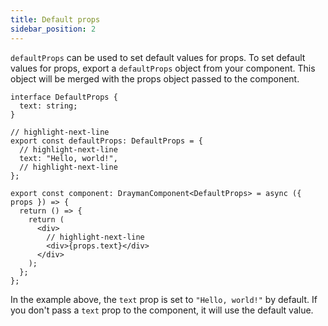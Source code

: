 ```yaml
---
title: Default props
sidebar_position: 2
---
```


`defaultProps` can be used to set default values for props. To set default values for props, export a `defaultProps` object from your component. This object will be merged with the props object passed to the component.

```tsx title="src/components/default-props.tsx"
interface DefaultProps {
  text: string;
}

// highlight-next-line
export const defaultProps: DefaultProps = {
  // highlight-next-line
  text: "Hello, world!",
  // highlight-next-line
};

export const component: DraymanComponent<DefaultProps> = async ({ props }) => {
  return () => {
    return (
      <div>
        // highlight-next-line
        <div>{props.text}</div>
      </div>
    );
  };
};
```

In the example above, the `text` prop is set to `"Hello, world!"` by default. If you don't pass a `text` prop to the component, it will use the default value.
